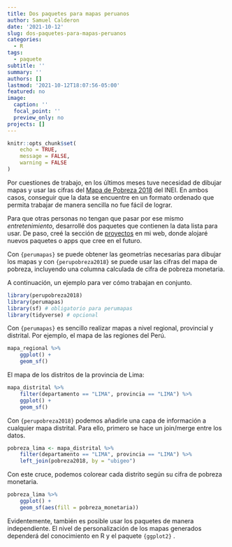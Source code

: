 ```yaml
---
title: Dos paquetes para mapas peruanos
author: Samuel Calderon
date: '2021-10-12'
slug: dos-paquetes-para-mapas-peruanos
categories:
  - R
tags:
  - paquete
subtitle: ''
summary: ''
authors: []
lastmod: '2021-10-12T18:07:56-05:00'
featured: no
image:
  caption: ''
  focal_point: ''
  preview_only: no
projects: []
---
```


```r
knitr::opts_chunk$set(
	echo = TRUE,
	message = FALSE,
	warning = FALSE
)
```

Por cuestiones de trabajo, en los últimos meses tuve necesidad de dibujar mapas y usar las cifras del [Mapa de Pobreza 2018](https://www.inei.gob.pe/media/MenuRecursivo/publicaciones_digitales/Est/Lib1718/Libro.pdf) del INEI. En ambos casos, conseguir que la data se encuentre en un formato ordenado que permita trabajar de manera sencilla no fue fácil de lograr.

Para que otras personas no tengan que pasar por ese mismo *entretenimiento*, desarrollé dos paquetes que contienen la data lista para usar. De paso, creé la sección de [proyectos](/project) en mi web, donde alojaré nuevos paquetes o apps que cree en el futuro.

Con `{perumapas}` se puede obtener las geometrías necesarias para dibujar los mapas y con `{perupobreza2018}` se puede usar las cifras del mapa de pobreza, incluyendo una columna calculada de cifra de pobreza monetaria.

A continuación, un ejemplo para ver cómo trabajan en conjunto.

```r
library(perupobreza2018)
library(perumapas)
library(sf) # obligatorio para perumapas
library(tidyverse) # opcional
```

Con `{perumapas}` es sencillo realizar mapas a nivel regional, provincial y distrital. Por ejemplo, el mapa de las regiones del Perú.

```r
mapa_regional %>% 
    ggplot() +
    geom_sf()
```

El mapa de los distritos de la provincia de Lima:

```r
mapa_distrital %>% 
    filter(departamento == "LIMA", provincia == "LIMA") %>% 
    ggplot() +
    geom_sf()
```

Con `{perupobreza2018}` podemos añadirle una capa de información a cualquier mapa distrital. Para ello, primero se hace un join/merge entre los datos.

```r
pobreza_lima <- mapa_distrital %>% 
    filter(departamento == "LIMA", provincia == "LIMA") %>% 
    left_join(pobreza2018, by = "ubigeo")
```

Con este cruce, podemos colorear cada distrito según su cifra de pobreza monetaria.

```r
pobreza_lima %>% 
    ggplot() +
    geom_sf(aes(fill = pobreza_monetaria))
```

Evidentemente, también es posible usar los paquetes de manera independiente. El nivel de personalización de los mapas generados dependerá del conocimiento en R y el paquete `{ggplot2}` .

